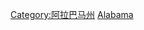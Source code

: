 {{commonscat|Transportation in Alabama}}

[[Category:阿拉巴马州|Category:阿拉巴马州]]
[[Category:美國各州交通|Alabama]]